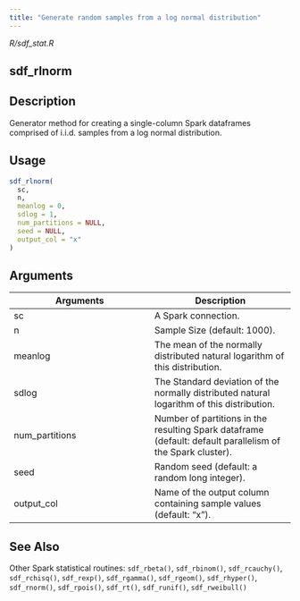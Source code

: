 ```yaml
---
title: "Generate random samples from a log normal distribution"
---
```


*R/sdf_stat.R*

## sdf_rlnorm

## Description
Generator method for creating a single-column Spark dataframes comprised of i.i.d. samples from a log normal distribution. 


## Usage
```r
sdf_rlnorm( 
  sc, 
  n, 
  meanlog = 0, 
  sdlog = 1, 
  num_partitions = NULL, 
  seed = NULL, 
  output_col = "x" 
) 
```

## Arguments
|Arguments|Description|
|---|---|
| sc | A Spark connection. |
| n | Sample Size (default: 1000). |
| meanlog | The mean of the normally distributed natural logarithm of this distribution. |
| sdlog | The Standard deviation of the normally distributed natural logarithm of this distribution. |
| num_partitions | Number of partitions in the resulting Spark dataframe (default: default parallelism of the Spark cluster). |
| seed | Random seed (default: a random long integer). |
| output_col | Name of the output column containing sample values (default: "x"). |






## See Also
Other Spark statistical routines:  `sdf_rbeta()`, `sdf_rbinom()`, `sdf_rcauchy()`, `sdf_rchisq()`, `sdf_rexp()`, `sdf_rgamma()`, `sdf_rgeom()`, `sdf_rhyper()`, `sdf_rnorm()`, `sdf_rpois()`, `sdf_rt()`, `sdf_runif()`, `sdf_rweibull()`

